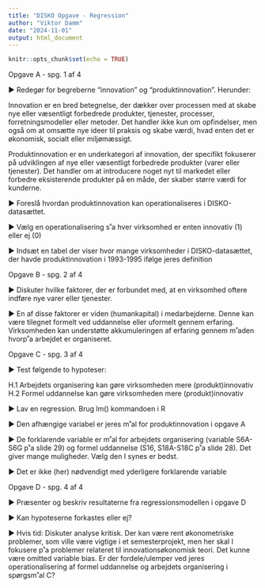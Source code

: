 ```yaml
---
title: "DISKO Opgave - Regression"
author: "Viktor Damm"
date: "2024-11-01"
output: html_document
---
```


```r
knitr::opts_chunk$set(echo = TRUE)
```

Opgave A - spg. 1 af 4

▶ Redegør for begreberne “innovation” og
“produktinnovation”. Herunder:

Innovation er en bred betegnelse, der dækker over processen med at skabe nye eller væsentligt forbedrede produkter, tjenester, processer, forretningsmodeller eller metoder. Det handler ikke kun om opfindelser, men også om at omsætte nye ideer til praksis og skabe værdi, hvad enten det er økonomisk, socialt eller miljømæssigt.

Produktinnovation er en underkategori af innovation, der specifikt fokuserer på udviklingen af nye eller væsentligt forbedrede produkter (varer eller tjenester). Det handler om at introducere noget nyt til markedet eller forbedre eksisterende produkter på en måde, der skaber større værdi for kunderne.

▶ Foreslå hvordan produktinnovation kan operationaliseres
i DISKO-datasættet.

▶ Vælg en operationalisering s˚a hver virksomhed er enten
innovativ (1) eller ej (0)

▶ Indsæt en tabel der viser hvor mange virksomheder i
DISKO-datasættet, der havde produktinnovation i
1993-1995 ifølge jeres definition

Opgave B - spg. 2 af 4

▶ Diskuter hvilke faktorer, der er forbundet med, at en
virksomhed oftere indføre nye varer eller tjenester.

▶ En af disse faktorer er viden (humankapital) i
medarbejderne. Denne kan være tilegnet formelt ved
uddannelse eller uformelt gennem erfaring.
Virksomheden kan understøtte akkumuleringen af
erfaring gennem m˚aden hvorp˚a arbejdet er organiseret.

Opgave C - spg. 3 af 4

▶ Test følgende to hypoteser:

H.1 Arbejdets organisering kan gøre virksomheden mere
(produkt)innovativ
H.2 Formel uddannelse kan gøre virksomheden mere
(produkt)innovativ

▶ Lav en regression. Brug lm() kommandoen i R

▶ Den afhængige variabel er jeres m˚al for
produktinnovation i opgave A

▶ De forklarende variable er m˚al for arbejdets organisering
(variable S6A-S6G p˚a slide 29) og formel uddannelse
(S16, S18A-S18C p˚a slide 28). Det giver mange
muligheder. Vælg den I synes er bedst.

▶ Det er ikke (her) nødvendigt med yderligere forklarende
variable

Opgave D - spg. 4 af 4

▶ Præsenter og beskriv resultaterne fra
regressionsmodellen i opgave D

▶ Kan hypoteserne forkastes eller ej?

▶ Hvis tid: Diskuter analyse kritisk. Der kan være rent
økonometriske problemer, som ville være vigtige i et
semesterprojekt, men her skal I fokusere p˚a problemer
relateret til innovationsøkonomisk teori. Det kunne
være omitted variable bias. Er der fordele/ulemper ved
jeres operationalisering af formel uddannelse og
arbejdets organisering i spørgsm˚al C?